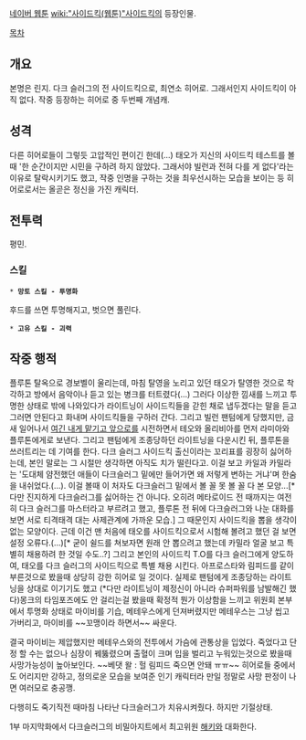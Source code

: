 [[네이버 웹툰]] [[wiki:"사이드킥(웹툰)"사이드킥]]의 등장인물.

[[목차]]

== 개요 ==
본명은 린지. 다크 슬러그의 전 사이드킥으로, 최연소 히어로. 그래서인지 사이드킥이 아직 없다. 작중 등장하는 히어로 중 두번째 개념캐. 

== 성격 ==
다른 히어로들이 그렇듯 고압적인 편이긴 한데(...) 태오가 지신의 사이드킥 테스트를 볼 때 '한 순간이지만 시민을 구하려 하지 않았다. 그래서야 빌런과 전혀 다를 게 없다'라는 이유로 탈락시키기도 했고, 작중 인명을 구하는 것을 최우선시하는 모습을 보이는 등 히어로로서는 올곧은 정신을 가진 캐릭터. 

== 전투력 ==
평민. 

=== 스킬 ===
 * '''망토 스킬 - 투명화'''
후드를 쓰면 투명해지고, 벗으면 풀린다.

 * '''고유 스킬 - 괴력'''

== 작중 행적 ==
플루톤 탈옥으로 경보벨이 울리는데, 마침 탈영을 노리고 있던 태오가 탈영한 것으로 착각하고 방에서 음악이나 듣고 있는 병크를 터트렸다(...) 그러다 이상한 낌새를 느끼고 투명한 상태로 밖에 나와있다가 라이트닝이 사이드킥들을 갇힌 채로 냅두겠다는 말을 듣고 그러면 안된다고 화내며 사이드킥들을 구하러 간다. 그리고 빌런 팬텀에게 당했지만, 금새 일어나서 [[여긴 내게 맡기고 앞으로]]를 시전하면서 테오와 올리비아를 먼저 라미아와 플루톤에게로 보낸다. 그리고 팬텀에게 조종당하던 라이트닝을 다운시킨 뒤, 플루톤을 쓰러트리는 데 기여를 한다.
다크 슬러그 사이드킥 출신이라는 꼬리표를 굉장히 싫어하는데, 본인 말로는 그 시절만 생각하면 아직도 치가 떨린다고. 이걸 보고 카일과 카밀라는 '도대체 얌전했던 애들이 다크슬러그 밑에만 들어가면 왜 저렇게 변하는 거냐'며 한숨을 내쉬었다.(...). 이걸 볼때 이 처자도 다크슬러그 밑에서 볼 꼴 못 볼 꼴 다 본 모양...[* 다만 진지하게 다크슬러그를 싫어하는 건 아니다. 오히려 메타로이드 전 때까지는 여전히 다크 슬러그를 마스터라고 부르려고 했고, 플루톤 전 뒤에 다크슬러그와 나눈 대화를 보면 서로 티격태격 대는 사제관계에 가까운 모습.] 그 때문인지 사이드킥을 뽑을 생각이 없는 모양이다. 근데 이건 맨 처음에 태오를 사이드킥으로서 시험해 볼려고 했던 걸 보면 설정 오류다.(...)[* 굳이 쉴드를 쳐보자면 원래 안 뽑으려고 했는데 카밀라 얼굴 보고 특별히 채용하려 한 것일 수도..?] 그리고 본인의 사이드킥 T.O를 다크 슬러그에게 양도하여, 태오를 다크 슬러그의 사이드킥으로 특별 채용 시킨다. 아프로스타와 림피드를 같이 부른것으로 봤을때 상당히 강한 히어로 일 것이다. 실제로 팬텀에게 조종당하는 라이트닝을 상대로 이기기도 했고 (*다만 라이트닝이 제정신이 아니라 슈퍼파워를 남발해긴 했다)몽크의 타임포즈에도 안 걸리는걸 봤을때 확정적
뭔가 이상함을 느끼고 위원회 본부에서 투명화 상태로 마이비를 기습, 메테우스에게 던져버렸지만 메테우스는 그냥 씹고 가버리고, 마이비를 ~~꼬맹이라 하면서~~ 싸운다.

결국 마이비는 제압했지만 메테우스와의 전투에서 가슴에 관통상을 입었다. 죽었다고 단정 할 수는 없으나 심장이 꿰뚫렸으며 출혈이 크며 입을 벌리고 누워있는것으로 봤을때 사망가능성이 높아보인다. ~~베댓 왈 : 헐 림피드 죽으면 안돼 ㅠㅠ~~ 히어로들 중에서도 어리지만 강하고, 정의로운 모습을 보여준 인기 캐릭터라 만일 정말로 사망 판정이 나면 여러모로 충공깽.

다행히도 죽기직전 때마침 나타난 다크슬러그가 치유시켜줬다. 하지만 기절상태.

1부 마지막화에서 다크슬러그의 비밀아지트에서 최고위원 [[해키]]와 대화한다.
